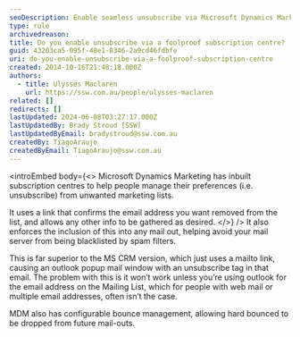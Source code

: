 ```yaml
---
seoDescription: Enable seamless unsubscribe via Microsoft Dynamics Marketing's foolproof subscription centre, ensuring accurate email address removal and configurable bounce management for effective mail-outs.
type: rule
archivedreason:
title: Do you enable unsubscribe via a foolproof subscription centre?
guid: 43203ca5-095f-48e1-8346-2a9cd46fdbfe
uri: do-you-enable-unsubscribe-via-a-foolproof-subscription-centre
created: 2014-10-16T21:48:18.000Z
authors:
  - title: Ulysses Maclaren
    url: https://ssw.com.au/people/ulysses-maclaren
related: []
redirects: []
lastUpdated: 2024-06-08T03:27:17.000Z
lastUpdatedBy: Brady Stroud [SSW]
lastUpdatedByEmail: bradystroud@ssw.com.au
createdBy: TiagoAraujo
createdByEmail: TiagoAraujo@ssw.com.au
---
```


<introEmbed
  body={<>
Microsoft Dynamics Marketing has inbuilt subscription centres to help people manage their preferences (i.e. unsubscribe) from unwanted marketing lists.

It uses a link that confirms the email address you want removed from the list, and allows any other info to be gathered as desired.
  </>}
/>
It also enforces the inclusion of this into any mail out, helping avoid your mail server from being blacklisted by spam filters.

This is far superior to the MS CRM version, which just uses a mailto link, causing an outlook popup mail window with an unsubscribe tag in that email. The problem with this is it won’t work unless you’re using outlook for the email address on the Mailing List, which for people with web mail or multiple email addresses, often isn’t the case.

MDM also has configurable bounce management, allowing hard bounced to be dropped from future mail-outs.
